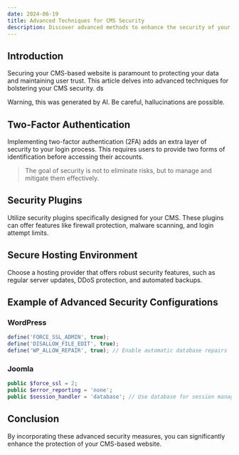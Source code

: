 ```yaml
---
date: 2024-06-19
title: Advanced Techniques for CMS Security
description: Discover advanced methods to enhance the security of your CMS-based website.
---
```


## Introduction

Securing your CMS-based website is paramount to protecting your data and maintaining user trust. This article delves into advanced techniques for bolstering your CMS security. ds 
 
<MdxAlert type="info">Warning, this was generated by AI. Be careful, hallucinations are possible.</MdxAlert>

## Two-Factor Authentication

Implementing two-factor authentication (2FA) adds an extra layer of security to your login process. This requires users to provide two forms of identification before accessing their accounts.

> The goal of security is not to eliminate risks, but to manage and mitigate them effectively.

## Security Plugins

Utilize security plugins specifically designed for your CMS. These plugins can offer features like firewall protection, malware scanning, and login attempt limits.

## Secure Hosting Environment

Choose a hosting provider that offers robust security features, such as regular server updates, DDoS protection, and automated backups.

## Example of Advanced Security Configurations

### WordPress

```javascript
define('FORCE_SSL_ADMIN', true);
define('DISALLOW_FILE_EDIT', true);
define('WP_ALLOW_REPAIR', true); // Enable automatic database repairs
```

### Joomla

```php
public $force_ssl = 2;
public $error_reporting = 'none';
public $session_handler = 'database'; // Use database for session management
```

## Conclusion

By incorporating these advanced security measures, you can significantly enhance the protection of your CMS-based website.
